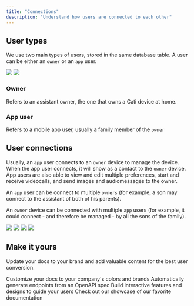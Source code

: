 ```yaml
---
title: "Connections"
description: "Understand how users are connected to each other"
---
```


## User types

We use two main types of users, stored in the same database table. 
A user can be either an `owner` or an `app` user. 

<img className="block dark:hidden" src="/images/user_types_light.png" />

<img className="hidden dark:block" src="/images/user_types_dark.png" />


### Owner
Refers to an assistant owner, the one that owns a Cati device at home. 

### App user
Refers to a mobile app user, usually a family member of the `owner`

## User connections
Usually, an `app` user connects to an `owner` device to manage the device. When the app user connects, it will show as a contact to the `owner` device.  
App users are also able to view and edit multiple preferences, start and receive videocalls, and send images and audiomessages to the owner. 

An `app` user can be connect to multiple `owners` (for example, a son may connect to the assistant of both of his parents). 

An `owner` device can be connected with multiple `app` users (for example, it could connect - and therefore be managed - by all the sons of the family).

<img className="block dark:hidden" src="/images/connections_light.png" />

<img className="hidden dark:block" src="/images/connections_dark.png" />






<img className="block dark:hidden" src="/images/file_structure_light.png" />

<img className="hidden dark:block" src="/images/file_structure_dark.png" />


## Make it yours

Update your docs to your brand and add valuable content for the best user conversion.

<CardGroup cols={2}>
  <Card title="Customize Style" icon="palette" href="https://mintlify.com/docs/settings/global">
    Customize your docs to your company's colors and brands
  </Card>
  <Card title="Reference APIs" icon="code" href="https://mintlify.com/docs/api-playground/openapi">
    Automatically generate endpoints from an OpenAPI spec
  </Card>
  <Card title="Add Components" icon="screwdriver-wrench" href="https://mintlify.com/docs/content/components/accordions">
    Build interactive features and designs to guide your users
  </Card>
  <Card title="Get Inspiration" icon="stars" href="https://mintlify.com/customers">
    Check out our showcase of our favorite documentation
  </Card>
</CardGroup>